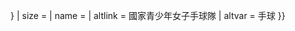 {{country data {{{1}}}
| flaglink/core
| variant = {{{variant|{{{2|}}}}}}
| size = {{{size|}}}
| name = {{{name|}}}
| altlink = 國家青少年女子手球隊
| altvar = 手球
}}<noinclude>{{documentation}}</noinclude>
